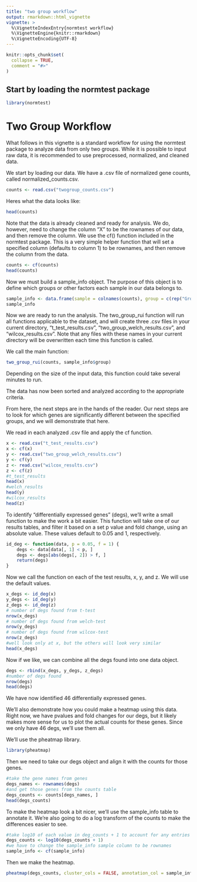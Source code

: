 ```yaml
---
title: "two group workflow"
output: rmarkdown::html_vignette
vignette: >
  %\VignetteIndexEntry{normtest workflow}
  %\VignetteEngine{knitr::rmarkdown}
  %\VignetteEncoding{UTF-8}
---
```


```r
knitr::opts_chunk$set(
  collapse = TRUE,
  comment = "#>"
)
```

## Start by loading the normtest package

```r
library(normtest)
```

# Two Group Workflow
What follows in this vignette is a standard workflow for using the normtest package to analyze data from
only two groups.
While it is possible to input raw data, it is recommended to use preprocessed, normalized, and cleaned
data. 

We start by loading our data. We have a .csv file of normalized gene counts, called normalized_counts.csv.
```r
counts <- read.csv("twogroup_counts.csv")
```

Heres what the data looks like: 
```r
head(counts)
```

Note that the data is already cleaned and ready for analysis. We do, however, need to change the column "X" 
to be the rownames of our data, and then remove the column. We use the cf() function included in the normtest
package. This is a very simple helper function that will set a specified column (defaults to column 1) to 
be rownames, and then remove the column from the data. 

```r
counts <- cf(counts)
head(counts)
```

Now we must build a sample_info object. The purpose of this object is to define which groups or other factors
each sample in our data belongs to. 
```r
sample_info <- data.frame(sample = colnames(counts), group = c(rep("GroupX", 4), rep("GroupY", 4)))
sample_info
```

Now we are ready to run the analysis. The two_group_rui function will run all functions applicable to the 
dataset, and will create three .csv files in your current directory, "t_test_results.csv", "two_group_welch_results.csv", 
and "wilcox_results.csv". Note that any files with these names in your current directory will be overwritten each time this function 
is called.

We call the main function:
```r
two_group_rui(counts, sample_info$group)
```

Depending on the size of the input data, this function could take several minutes to run. 

The data has now been sorted and analyzed according to the appropriate criteria. 

From here, the next steps are in the hands of the reader. Our next steps are to look for which genes are significantly 
different between the specified groups, and we will demonstrate that here. 

We read in each analyzed .csv file and apply the cf function.

```r
x <- read.csv("t_test_results.csv")
x <- cf(x)
y <- read.csv("two_group_welch_results.csv")
y <- cf(y)
z <- read.csv("wilcox_results.csv")
z <- cf(z)
#t_test_results
head(x)
#welch_results
head(y)
#wilcox_results
head(z)
```

To identify "differentially expressed genes" (degs), we'll write a small function to make the work a bit easier.
This function will take one of our results tables, and filter it based on a set p value and fold change, using
an absolute value. These values default to 0.05 and 1, respectively. 
```r
id_deg <- function(data, p = 0.05, f = 1) {
    degs <- data[data[, 1] < p, ]
    degs <- degs[abs(degs[, 2]) > f, ]
    return(degs)
}
```
 
 Now we call the function on each of the test results, x, y, and z. We will use the default values.

```r
x_degs <- id_deg(x)
y_degs <- id_deg(y)
z_degs <- id_deg(z)
# number of degs found from t-test
nrow(x_degs)
# number of degs found from welch-test
nrow(y_degs)
# number of degs found from wilcox-test
nrow(z_degs)
#well look only at x, but the others will look very similar
head(x_degs)
```

Now if we like, we can combine all the degs found into one data object. 
```r
degs <- rbind(x_degs, y_degs, z_degs)
#number of degs found
nrow(degs)
head(degs)
```

We have now identified 46 differentially expressed genes. 

We'll also demonstrate how you could make a heatmap using this data. Right now, we have pvalues
and fold changes for our degs, but it likely makes more sense for us to plot the actual counts for 
these genes. Since we only have 46 degs, we'll use them all. 

We'll use the pheatmap library.

```r
library(pheatmap)
```

Then we need to take our degs object and align it with the counts for those genes. 

```r
#take the gene names from genes
degs_names <- rownames(degs)
#and get those genes from the counts table
degs_counts <- counts[degs_names, ]
head(degs_counts)
```

To make the heatmap look a bit nicer, we'll use the sample_info table to annotate it. 
We're also going to do a log transform of the counts to make the differences easier to see. 

```r
#take log10 of each value in deg_counts + 1 to account for any entries that are zero 
degs_counts <- log10(degs_counts + 1)
#we have to change the sample_info sample column to be rownames
sample_info <- cf(sample_info)
```

Then we make the heatmap. 
```r
pheatmap(degs_counts, cluster_cols = FALSE, annotation_col = sample_info, scale = "row", fontsize = 6)
```



